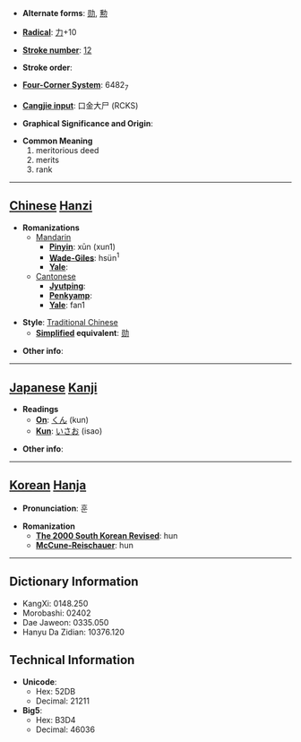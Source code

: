 * '''Alternate forms''': [[勋]], [[勲]]

* '''[[Wiktionary:Chinese radical index| Radical]]''': [[Wiktionary:Chinese radical index 力|力]]+10

* '''[[Wiktionary:Chinese total strokes index|Stroke number]]''': [[Wiktionary:Chinese total strokes index 12|12]]

* '''Stroke order''': 

* '''[[Wiktionary:Chinese four corner index|Four-Corner System]]''': 6482<sub>7</sub>

* '''[[Wiktionary:Chinese Cangjie index|Cangjie input]]''': 口金大尸 (RCKS)

* '''Graphical Significance and Origin''': 

* '''Common Meaning'''
*#meritorious deed
*# merits
*# rank


----

== [[Chinese]] [[Hanzi]] ==

* '''Romanizations'''
** [[Mandarin]]
*** '''[[Pinyin]]''': xūn (xun1)
*** '''[[Wade-Giles]]''': hsün<sup>1</sup>
*** '''[[Yale]]''': 
**[[Cantonese]]
***'''[[Jyutping]]''':
***'''[[Penkyamp]]''': 
***'''[[Yale]]''': fan1

* '''Style''': [[Traditional Chinese]] 
** '''[[Simplified Chinese|Simplified]] equivalent''': [[勋]]

* '''Other info''': 

----

== [[Japanese]] [[Kanji]] ==

* '''Readings'''
** '''[[On]]''': [[くん]] (kun)
** '''[[Kun]]''': [[いさお]] (isao)

* '''Other info''':  

----

== [[Korean]] [[Hanja]] ==

* '''Pronunciation''': 훈

* '''Romanization'''
** '''[[The 2000 South Korean Revised Romanization|The 2000 South Korean Revised]]''': hun
** '''[[McCune-Reischauer]]''': hun

----

== Dictionary Information ==

* KangXi: 0148.250
* Morobashi: 02402
* Dae Jaweon: 0335.050
* Hanyu Da Zidian: 10376.120

== Technical Information ==

* '''Unicode''':
** Hex: 52DB
** Decimal: 21211
* '''Big5''':
** Hex: B3D4
** Decimal: 46036